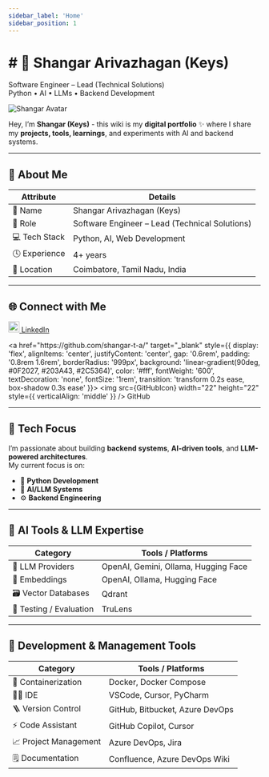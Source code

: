 ```yaml
---
sidebar_label: 'Home'
sidebar_position: 1
---
```



<h1 style={{
  fontSize: '2.6rem',
  fontWeight: '800',
  background: 'linear-gradient(90deg, #4361EE, #4CC9F0, #7209B7)',
  WebkitBackgroundClip: 'text',
  WebkitTextFillColor: 'transparent',
  textAlign: 'center',
  marginTop: '2rem'
}}>
# 🌟 Shangar Arivazhagan (Keys)
</h1>

<p style={{
  textAlign: 'center',
  fontStyle: 'italic',
  fontWeight: '500',
  fontSize: '1.1rem'
}}>
Software Engineer – Lead (Technical Solutions)<br />
Python • AI • LLMs • Backend Development
</p>

<div style={{ textAlign: 'center', margin: '2.5rem 0' }}>
  <img
    src={ShangarAvatar}
    alt="Shangar Avatar"
    style={{
      width: '150px',
      borderRadius: '50%',
      border: '3px solid rgba(76, 201, 240, 0.7)',
      boxShadow: '0 0 35px rgba(76,201,240,0.4)'
    }}
  />
</div>

<p style={{ textAlign: 'center', fontSize: '1.05rem', lineHeight: '1.8' }}>
Hey, I’m <strong>Shangar (Keys)</strong> - this wiki is my <strong>digital portfolio</strong> ✨
where I share my <strong>projects, tools, learnings</strong>, and experiments with AI and backend systems.
</p>

---

## 👋 About Me

<table>
  <thead>
    <tr>
      <th>Attribute</th>
      <th>Details</th>
    </tr>
  </thead>
  <tbody>
    <tr><td>🧠 Name</td><td>Shangar Arivazhagan (Keys)</td></tr>
    <tr><td>💼 Role</td><td>Software Engineer – Lead (Technical Solutions)</td></tr>
    <tr><td>💻 Tech Stack</td><td>Python, AI, Web Development</td></tr>
    <tr><td>🕓 Experience</td><td>4+ years</td></tr>
    <tr><td>📍 Location</td><td>Coimbatore, Tamil Nadu, India</td></tr>
  </tbody>
</table>

---

## 🌐 Connect with Me

<div
  style={{
    display: 'flex',
    justifyContent: 'left',
    gap: '1.2rem',
    marginTop: '1.5rem',
    flexWrap: 'wrap'
  }}
>
  <a href="https&#58;//www.linkedin.com/in/shangar-arivazhagan/" target="_blank" style={{
    display: 'flex',
    alignItems: 'center',
    justifyContent: 'center',
    gap: '0.6rem',
    padding: '0.8rem 1.6rem',
    borderRadius: '999px',
    background: 'linear-gradient(90deg, #0077B5, #00A0DC)',
    color: '#fff',
    fontWeight: '600',
    textDecoration: 'none',
    fontSize: '1rem',
    transition: 'transform 0.2s ease, box-shadow 0.3s ease'
  }}>
    <img src={LinkedInIcon} width="22" height="22" style={{ verticalAlign: 'middle' }} />
    <span>LinkedIn</span>
  </a>

  <!-- markdownlint-disable-next-line MD011 -->
  <a href="https&#58;//github.com/shangar-t-a/" target="_blank" style={{
    display: 'flex',
    alignItems: 'center',
    justifyContent: 'center',
    gap: '0.6rem',
    padding: '0.8rem 1.6rem',
    borderRadius: '999px',
    background: 'linear-gradient(90deg, #0F2027, #203A43, #2C5364)',
    color: '#fff',
    fontWeight: '600',
    textDecoration: 'none',
    fontSize: '1rem',
    transition: 'transform 0.2s ease, box-shadow 0.3s ease'
  }}>
    <img src={GitHubIcon} width="22" height="22" style={{ verticalAlign: 'middle' }} />
    <span>GitHub</span>
  </a>
</div>

---

## 🚀 Tech Focus

I’m passionate about building **backend systems**, **AI-driven tools**, and **LLM-powered architectures**.<br />
My current focus is on:

- 🐍 **Python Development**
- 🤖 **AI/LLM Systems**
- ⚙️ **Backend Engineering**

---

## 🤖 AI Tools & LLM Expertise

<table>
  <thead>
    <tr>
      <th>Category</th>
      <th>Tools / Platforms</th>
    </tr>
  </thead>
  <tbody>
    <tr><td>🧠 LLM Providers</td><td>OpenAI, Gemini, Ollama, Hugging Face</td></tr>
    <tr><td>🧬 Embeddings</td><td>OpenAI, Ollama, Hugging Face</td></tr>
    <tr><td>🗃️ Vector Databases</td><td>Qdrant</td></tr>
    <tr><td>🧩 Testing / Evaluation</td><td>TruLens</td></tr>
  </tbody>
</table>

---

## 🧭 Development & Management Tools

<table>
  <thead>
    <tr>
      <th>Category</th>
      <th>Tools / Platforms</th>
    </tr>
  </thead>
  <tbody>
    <tr><td>🐳 Containerization</td><td>Docker, Docker Compose</td></tr>
    <tr><td>🧑‍💻 IDE</td><td>VSCode, Cursor, PyCharm</td></tr>
    <tr><td>🪜 Version Control</td><td>GitHub, Bitbucket, Azure DevOps</td></tr>
    <tr><td>⚡ Code Assistant</td><td>GitHub Copilot, Cursor</td></tr>
    <tr><td>📈 Project Management</td><td>Azure DevOps, Jira</td></tr>
    <tr><td>🗒️ Documentation</td><td>Confluence, Azure DevOps Wiki</td></tr>
  </tbody>
</table>
